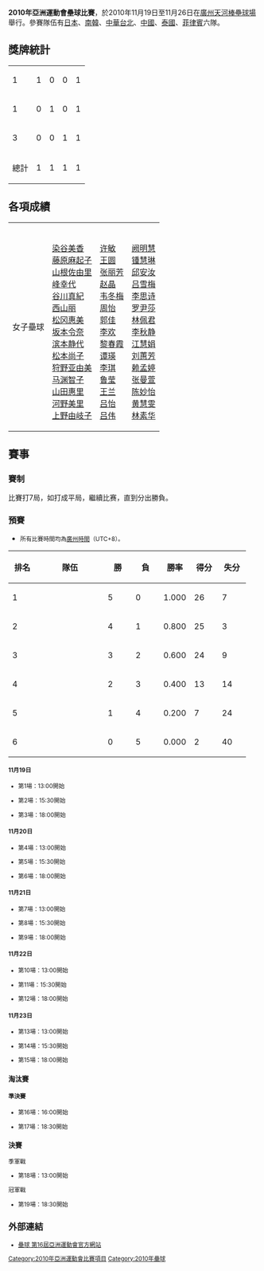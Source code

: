 {{unreferenced|time=2010-11-20T07:24:14+00:00}}
'''2010年亞洲運動會壘球比賽'''，於2010年11月19日至11月26日在[[廣州|廣州]][[天河棒壘球場|天河棒壘球場]]舉行。參賽隊伍有[[日本|日本]]、[[南韓|南韓]]、[[中華台北|中華台北]]、[[中國|中國]]、[[泰國|泰國]]、[[菲律賓|菲律賓]]六隊。

== 獎牌統計 ==
{| {{RankedMedalTable|class=wikitable sortable}}
|- class="sortbottom"
| 1 ||align=left| {{flagIOC2team|JPN|2010年亞洲運動會}} || 1 || 0 || 0 || 1
|-
| 1 ||align=left| {{flagIOC2team|CHN|2010年亞洲運動會}} || 0 || 1 || 0 || 1
|-
| 3 ||align=left| {{flagIOC2team|TPE|2010年亞洲運動會}} || 0 || 0 || 1 || 1
|-
!colspan=2| 總計 || 1 || 1 || 1 || 1
|}
<!-- 按格式替换即可
|-
| 1 ||align=left| {{}} || 0 || 0 || 0 || 0
-->

== 各項成績 ==
{| {{MedalistTable|type=項目|columns=1|labelwidth=180px|style=font-size:small;}}
|-
|女子壘球
| {{flagIOC2|JPN|2010年亞洲運動會}} <br />[[染谷美香|染谷美香]]<br />[[藤原麻起子|藤原麻起子]]<br />[[山根佐由里|山根佐由里]]<br />[[峰幸代|峰幸代]]<br />[[谷川真紀|谷川真紀]]<br />[[西山丽|西山丽]]<br />[[松冈惠美|松冈惠美]]<br />[[坂本令奈|坂本令奈]]<br />[[滨本静代|滨本静代]]<br />[[松本尚子|松本尚子]]<br />[[狩野亚由美|狩野亚由美]]<br />[[马渊智子|马渊智子]]<br />[[山田惠里|山田惠里]]<br />[[河野美里|河野美里]]<br />[[上野由岐子|上野由岐子]]
| {{flagIOC2|CHN|2010年亞洲運動會}} <br />[[许敏|许敏]]<br />[[王圆|王圆]]<br />[[张丽芳|张丽芳]]<br />[[赵晶|赵晶]]<br />[[韦冬梅|韦冬梅]]<br />[[周怡_(垒球运动员)|周怡]]<br />[[郭佳|郭佳]]<br />[[李欢|李欢]]<br />[[黎春霞|黎春霞]]<br />[[谭瑛|谭瑛]]<br />[[李琪|李琪]]<br />[[鲁莹|鲁莹]]<br />[[王兰|王兰]]<br />[[吕怡|吕怡]]<br />[[吕伟|吕伟]]
| {{flagIOC2|TPE|2010年亞洲運動會}} <br />[[阙明慧|阙明慧]]<br />[[锺慧琳|锺慧琳]]<br />[[邱安汝|邱安汝]]<br />[[吕雪梅|吕雪梅]]<br />[[李思诗|李思诗]]<br />[[罗尹莎|罗尹莎]]<br />[[林佩君|林佩君]]<br />[[李秋静|李秋静]]<br />[[江慧娟|江慧娟]]<br />[[刘蕙芳|刘蕙芳]]<br />[[赖孟婷|赖孟婷]]<br />[[张曼萱|张曼萱]]<br />[[陈妙怡|陈妙怡]]<br />[[黄慧雯|黄慧雯]]<br />[[林素华|林素华]]
|}

== 賽事 ==
=== 賽制 ===
比賽打7局，如打成平局，繼續比赛，直到分出勝負。

=== 預賽 ===
*<small>所有比賽時間均為[[時區|廣州時間]]（UTC+8）。

{| class="wikitable" style="text-align: center; font-size: 90%;"
|-
!width=40|排名
!width=120|隊伍
!width=40|勝
!width=40|負
!width=40|勝率
!width=40|得分
!width=40|失分
|-bgcolor="#ccffcc"
|1
|style="text-align:left"| {{flagIOC2|TPE|2010年亞洲運動會}}
|5||0||1.000||26||7
|-bgcolor="#ccffcc"
|2
|style="text-align:left"| {{flagIOC2|JPN|2010年亞洲運動會}}
|4||1||0.800||25||3
|-bgcolor="#ccffcc"
|3
|style="text-align:left"| {{flagIOC2|CHN|2010年亞洲運動會}}
|3||2||0.600||24||9  
|-bgcolor="#ccffcc"
|4
|style="text-align:left"| {{flagIOC2|KOR|2010年亞洲運動會}}
|2||3||0.400||13||14 
|-
|5
|style="text-align:left"| {{flagIOC2|PHI|2010年亞洲運動會}}
|1||4||0.200||7||24 
|-
|6
|style="text-align:left"| {{flagIOC2|THA|2010年亞洲運動會}}
|0||5||0.000||2||40
|}

==== 11月19日 ====
*第1場：13:00開始
{{垒球比赛7局记分板
| 先攻={{flagicon|THA}} [[泰國|泰國]]
| R1=0 | R2=0 | R3=0 | R4=X | R5=X | R6=X | R7=X | RR=0 | RH=0 | RE=6
| 後攻={{flagicon|JPN}} '''[[日本|日本]]'''
| H1=9 | H2=4 | H3=2x | H4=X | H5=X | H6=X | H7=X | HR=15 | HH=12 | HE=0
| W=藤原麻起子（1W）| L=巴里玛·攀达吉里（1L） | SV=
| HRs=
| ATT= | Hours= | Mins=
}}

*第2場：15:30開始
{{垒球比赛7局记分板
| 先攻={{flagicon|KOR}} [[韓國|韓國]]
| R1=0 | R2=1 | R3=0 | R4=0 | R5=0 | R6=0 | R7=0 | RR=1 | RH=4 | RE=1
| 後攻={{flagicon|TPE}} '''[[中華台北|中華台北]]''' 
| H1=2 | H2=0 | H3=0 | H4=0 | H5=0 | H6=0 | H7=x | HR=2 | HH=5 | HE=0
| W=锺慧琳（1W）| L=朴秀娟（1L） | SV=
| HRs=
| ATT= | Hours= | Mins=
}}

*第3場：18:00開始
{{垒球比赛7局记分板
| 先攻={{flagicon|CHN}} '''[[中國|中國]]'''
| R1=0 | R2=3 | R3=2 | R4=0 | R5=2 | R6=0 | R7=0 | RR=7 | RH=9 | RE=2
| 後攻={{flagicon|PHI}} [[菲律賓|菲律賓]]
| H1=0 | H2=0 | H3=0 | H4=0 | H5=1 | H6=0 | H7=0 | HR=1 | HH=4 | HE=2
| W=吕伟（1W）| L=玛丽·乔伊·拉斯基特（1L） | SV=
| HRs=
| ATT= | Hours= | Mins=
}}

==== 11月20日 ====
*第4場：13:00開始
{{垒球比赛7局记分板
| 先攻={{flagicon|TPE}} '''[[中華台北|中華台北]]'''
| R1=0 | R2=0 | R3=0 | R4=2 | R5=3 | R6=1 | R7=3 | RR=9 | RH=13 | RE=4
| 後攻={{flagicon|PHI}} [[菲律賓|菲律賓]]
| H1=0 | H2=0 | H3=0 | H4=0 | H5=0 | H6=1 | H7=1 | HR=2 | HH=7 | HE=1
| W=阙明慧（1W）| L=西蕾尔·拉莫斯（1L） | SV=
| HRs=
| ATT= | Hours= | Mins=
}}

*第5場：15:30開始
{{垒球比赛7局记分板
| 先攻={{flagicon|CHN}} '''[[中國|中國]]'''
| R1=0 | R2=1 | R3=2 | R4=3 | R5=3 | R6=X | R7=X | RR=9| RH=10 | RE=0
| 後攻={{flagicon|THA}} [[泰國|泰國]]
| H1=0 | H2=0 | H3=0 | H4=0 | H5=0 | H6=X | H7=X | HR=0 | HH=1 | HE=1
| W=王兰（2W）| L=沙西通·威莱拉（1L） | SV=
| HRs=
| ATT= | Hours= | Mins=
}}

*第6場：18:00開始
{{垒球比赛7局记分板
| 先攻={{flagicon|KOR}} [[韓國|韓國]]
| R1=0 | R2=0 | R3=0 | R4=0 | R5=0 | R6=0 | R7=0 | RR=0 | RH=1 | RE=0
| 後攻={{flagicon|JPN}} '''[[日本|日本]]''' 
| H1=0 | H2=0 | H3=0 | H4=1 | H5=0 | H6=2 | H7=x | HR=3 | HH=7 | HE=0
| W=染谷美香（1W）| L=林美兰（1L） | SV= 
| HRs=
| ATT= | Hours= | Mins=
}}

==== 11月21日 ====
*第7場：13:00開始
{{垒球比赛7局记分板
| 先攻={{flagicon|CHN}}'''[[中國|中國]]'''
| R1=0 | R2=2 | R3=0 | R4=1 | R5=0 | R6=0 | R7=1 | RR=4 | RH=7 | RE=0
| 後攻={{flagicon|KOR}} [[韓國|韓國]]
| H1=0 | H2=0 | H3=0 | H4=0 | H5=0 | H6=0 | H7=0 | HR=0 | HH=3 | HE=3
| W=李琪（1W） | L=朴秀娟（2L）  | SV=
| HRs=
| ATT= | Hours= | Mins=
}}

*第8場：15:30開始
{{垒球比赛7局记分板
| 先攻={{flagicon|JPN}} [[日本|日本]]
| R1=0 | R2=0 | R3=0 | R4=0 | R5=0 | R6=0 | R7=1 | RR=1 | RH=6 | RE=0
| 後攻={{flagicon|TPE}}'''[[中華台北|中華台北]]''' 
| H1=2 | H2=0 | H3=0 | H4=0 | H5=0 | H6=0 | H7=x | HR=2 | HH=3 | HE=1
| W=锺慧琳（2W）  | L=上野由岐子（1L） | SV=
| HRs=江慧娟(1下，2分)
| ATT= | Hours= | Mins=
}}

*第9場：18:00開始
{{垒球比赛7局记分板
| 先攻={{flagicon|THA}} [[泰國|泰國]]
| R1=0 | R2=0 | R3=0 | R4=0 | R5=0 | R6=0 | R7=0 | RR=0 | RH=2 | RE=1
| 後攻={{flagicon|PHI}}'''[[菲律賓|菲律賓]]'''
| H1=0 | H2=1 | H3=0 | H4=0 | H5=0 | H6=0 | H7=x | HR=1 | HH=4 | HE=0
| W=西蕾尔·拉莫斯（1W1L）| L=巴里玛·攀达吉里（1L） | SV=
| HRs=
| ATT= | Hours= | Mins=
}}

==== 11月22日 ====
*第10場：13:00開始
{{垒球比赛7局记分板
| 先攻={{flagicon|PHI}} [[菲律賓|菲律賓]]
| R1=0 | R2=0 | R3=0 | R4=0 | R5=0 | R6=0 | R7=0 | RR=0 | RH=1 | RE=1
| 後攻={{flagicon|JPN}} '''[[日本|日本]]'''
| H1=2 | H2=0 | H3=1 | H4=1 | H5=0 | H6=0 | H7=x | HR=4 | HH=11 | HE=0
| W=藤原麻起子（2W）| L=MA.·科拉松·索韦雷（1L）  | SV=
| HRs=
| ATT= | Hours= | Mins=
}}

*第11場：15:30開始
{{垒球比赛7局记分板
| 先攻={{flagicon|THA}} [[泰國|泰國]]
| R1=0 | R2=0 | R3=2 | R4=0 | R5=0 | R6=0 | R7=0 | RR=2 | RH=6 | RE=4
| 後攻={{flagicon|KOR}} '''[[韓國|韓國]]''' 
| H1=0 | H2=4 | H3=0 | H4=2 | H5=0 | H6=2 | H7=x | HR=8 | HH=10 | HE=1
| W=梁李雪（1W）| L=颂蓬·盖宣（1L）| SV=
| HRs=
| ATT= | Hours= | Mins=
}}

*第12場：18:00開始
{{垒球比赛7局记分板
| 先攻={{flagicon|TPE}} '''[[中華台北|中華台北]]'''
| R1=0 | R2=0 | R3=4 | R4=2 | R5=0 | R6=0 | R7=0 | RR=6 | RH=6 | RE=2
| 後攻={{flagicon|CHN}} [[中國|中國]]
| H1=0 | H2=0 | H3=0 | H4=0 | H5=0 | H6=3 | H7=0 | HR=3 | HH=6 | HE=1
| W=锺慧琳(3-0) | L=李琪(0-1)  | SV=
| HRs=江慧娟(1) 
| ATT= | Hours= | Mins=
}}

==== 11月23日 ====
*第13場：13:00開始
{{垒球比赛7局记分板
| 先攻={{flagicon|PHI}} [[菲律賓|菲律賓]]
| R1=0| R2=0| R3=2| R4=0| R5=0| R6=1| R7=0| R8=0| R9=0| RR=3| RH=6| RE=1
| 後攻={{flagicon|KOR}} '''[[韓國|韓國]]'''
| H1=0| H2=0| H3=0| H4=0| H5=0| H6=3| H7=0| H8=0| H9=1x| HR=4| HH=8| HE=0
| W=朴秀娟(1-2)  | L=韦罗妮卡·贝列萨(0-1) | SV=
| HRs=
| ATT= | Hours= | Mins=
}}

*第14場：15:30開始
{{垒球比赛7局记分板
| 先攻={{flagicon|JPN}} '''[[日本|日本]]'''
| R1=1 | R2=0 | R3=0 | R4=1 | R5=0 | R6=0 | R7=0 | RR=2 | RH=6 | RE=2
| 後攻={{flagicon|CHN}} [[中國|中國]] 
| H1=1 | H2=0 | H3=0 | H4=0 | H5=0 | H6=0 | H7=0 | HR=1 | HH=3 | HE=2
| W=李琪(1-0) | L=上野由岐子(0-1) | SV=
| HRs=
| ATT= | Hours= | Mins=
}}

*第15場：18:00開始
{{垒球比赛7局记分板
| 先攻={{flagicon|THA}} [[泰國|泰國]]
| R1=0 | R2=0 | R3=0 | R4=0 | R5=0 | R6=X | R7=X | RR=0 | RH=1 | RE=1
| 後攻={{flagicon|TPE}} '''[[中華台北|中華台北]]'''
| H1=3 | H2=3 | H3=0 | H4=1 | H5=X | H6=X | H7=X | HR=7 | HH=7 | HE=0
| W=邱安汝(1-0)| L=比娅蓬·沙拉功(0-1)| SV=
| HRs=
| ATT= | Hours= | Mins=
}}

=== 淘汰賽 ===
{{Round4-with third
<!--Date-Time|Team 1|Score 1|Team 2|Score 2 -->
<!--Semi final  -->
|<sub>11月25日 - 天河棒垒球场</sub> | {{flagIOC2|KOR|2010年亞洲運動會}} |1| '''{{flagIOC2|CHN|2010年亞洲運動會}}''' |'''7'''
|<sub>11月25日 - 天河棒垒球场</sub> | '''{{flagIOC2|JPN|2010年亞洲運動會}}''' |'''5'''| {{flagIOC2|TPE|2010年亞洲運動會}} | 2 
<!--Final  -->
|<sub>11月26日 - 天河棒垒球场</sub> | '''{{flagIOC2|JPN|2010年亞洲運動會}}''' |'''2'''| {{flagIOC2|CHN|2010年亞洲運動會}} |0  
<!--Third place -->
|<sub>11月26日 - 天河棒垒球场</sub> | {{flagIOC2|TPE|2010年亞洲運動會}} |1| '''{{flagIOC2|CHN|2010年亞洲運動會}}''' |'''2'''  
}}

==== 準決賽 ====
*第16場：16:00開始
{{垒球比赛7局记分板
| 先攻={{flagicon|JPN}} '''[[日本|日本]]'''
| R1=0 | R2=0 | R3=0 | R4=0 | R5=5 | R6=0 | R7=0 | RR=5 | RH=9 | RE=0
| 後攻={{flagicon|TPE}} [[中華台北|中華台北]]
| H1=0 | H2=0 | H3=0 | H4=1 | H5=0 | H6=0 | H7=1 | HR=2 | HH=4 | HE=1
| W=上野由岐子(2-1) | L=锺慧琳(2-2) | SV=
| HRs=江慧娟(1)
| ATT= | Hours= | Mins=
}}

*第17場：18:30開始
{{垒球比赛7局记分板
| 先攻={{flagicon|KOR}} [[韓國|韓國]]
| R1=1 | R2=0 | R3=0 | R4=0 | R5=0 | R6=0 | R7=0 | RR=1 | RH=2 | RE=4
| 後攻={{flagicon|CHN}} '''[[中國|中國]]''' 
| H1=0 | H2=3 | H3=1 | H4=0 | H5=3 | H6=0 | H7=x | HR=7 | HH=10 | HE=1
| W=王兰(1-0)  | L=朴秀娟(0-1)  | SV=
| HRs=
| ATT= | Hours= | Mins=
}}

=== 決賽 ===
;季軍戰
*第18場：13:00開始
{{垒球比赛7局记分板
| 先攻= {{flagicon|CHN}} '''[[中國|中國]]'''
| R1=2 | R2=0 | R3=0 | R4=0 | R5=0 | R6=0 | R7=0 | RR=2 | RH=7 | RE=0
| 後攻={{flagicon|TPE}} [[中華台北|中華台北]]
| H1=0 | H2=0 | H3=0 | H4=0 | H5=0 | H6=1 | H7=0 | HR=1 | HH=5 | HE=1
| W=李琪(2-0) | L=锺慧琳(0-2)  | SV=
| HRs=
| ATT= | Hours= | Mins=
}}
;冠軍戰
*第19場：18:30開始
{{垒球比赛7局记分板
| 先攻= {{flagicon|JPN}} [[日本|日本]]
| R1=0 | R2=0 | R3=0 | R4=1 | R5=0 | R6=1 | R7=0 | RR=2 | RH=7 | RE=0
| 後攻= {{flagicon|CHN}} [[中國|中國]]  
| H1=0 | H2=0 | H3=0 | H4=0 | H5=0 | H6=0 | H7=0 | HR=0 | HH=1 | HE=0
| W=上野由岐子 (1-0) | L=王兰(0-1)  | SV=
| HRs=
| ATT= | Hours= | Mins=
}}

== 外部連結 ==
*[http://www.gz2010.cn/08/0304/16/4673TPRV00780015.html 壘球 第16屆亞洲運動會官方網站]{{Wayback|url=http://www.gz2010.cn/08/0304/16/4673TPRV00780015.html |date=20110629144451 }}

{{2010年亞洲運動會項目}}
{{亞洲運動會壘球比賽}}

[[Category:2010年亞洲運動會比賽項目|Category:2010年亞洲運動會比賽項目]]
[[Category:2010年壘球|Category:2010年壘球]]
